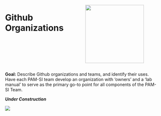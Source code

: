 ::: columns
::: {.column width="50%"}

# Github Organizations

:::

::: {.column width="50%"}

![](images/githubTeamLogo.jpg){width=2in}
:::
:::

**Goal:** Describe Github organizations and teams, and identify their uses. Have each PAM-SI team develop an organization with 'owners' and a 'lab manual' to serve as the primary go-to point for all components of the PAM-SI Team.


***Under Construction*** 


![](images/workInProgress.jpg)


